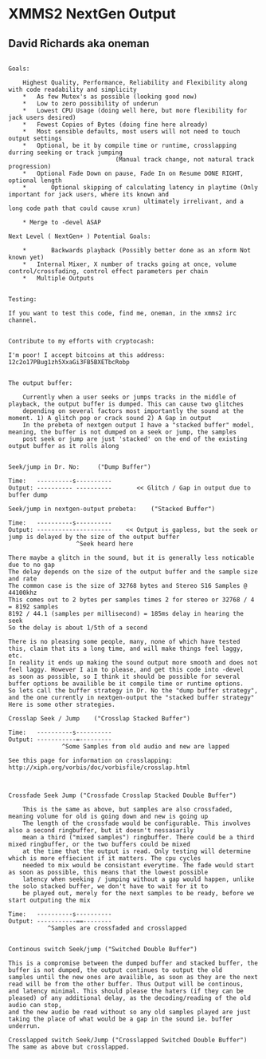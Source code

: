 = XMMS2 NextGen Output =

== David Richards aka oneman ==

<pre>

Goals:

	Highest Quality, Performance, Reliability and Flexibility along with code readability and simplicity
	*	As few Mutex's as possible (looking good now)
	*	Low to zero possibility of underun
	*	Lowest CPU Usage (doing well here, but more flexibility for jack users desired)
	*	Fewest Copies of Bytes (doing fine here already)
	*	Most sensible defaults, most users will not need to touch output settings
	*	Optional, be it by compile time or runtime, crosslapping durring seeking or track jumping 
						      (Manual track change, not natural track progression)
	*	Optional Fade Down on pause, Fade In on Resume DONE RIGHT, optional length
	*       Optional skipping of calculating latency in playtime (Only important for jack users, where its known and
								      ultimately irrelivant, and a long code path that could cause xrun)

	* Merge to -devel ASAP

Next Level ( NextGen+ ) Potential Goals: 

	*       Backwards playback (Possibly better done as an xform Not known yet)
	*	Internal Mixer, X number of tracks going at once, volume control/crossfading, control effect parameters per chain
	*	Multiple Outputs 


Testing:

If you want to test this code, find me, oneman, in the xmms2 irc channel.


Contribute to my efforts with cryptocash:

I'm poor! I accept bitcoins at this address: 12c2o17PBug1zh5XxaGi3FB5BXETbcRobp


The output buffer:

	Currently when a user seeks or jumps tracks in the middle of playback, the output buffer is dumped. This can cause two glitches
	depending on several factors most importantly the sound at the moment. 1) A glitch pop or crack sound 2) A Gap in output
	In the prebeta of nextgen output I have a "stacked buffer" model, meaning, the buffer is not dumped on a seek or jump, the samples
	post seek or jump are just 'stacked' on the end of the existing output buffer as it rolls along 

	
Seek/jump in Dr. No:     ("Dump Buffer")

Time:   ----------s----------
Output: ---------- ----------       << Glitch / Gap in output due to buffer dump

Seek/jump in nextgen-output prebeta:	("Stacked Buffer")

Time:   ----------s----------
Output: ---------------------	 << Output is gapless, but the seek or jump is delayed by the size of the output buffer
                   ^Seek heard here

There maybe a glitch in the sound, but it is generally less noticable due to no gap
The delay depends on the size of the output buffer and the sample size and rate
The common case is the size of 32768 bytes and Stereo S16 Samples @ 44100khz
This comes out to 2 bytes per samples times 2 for stereo or 32768 / 4 = 8192 samples
8192 / 44.1 (samples per millisecond) = 185ms delay in hearing the seek 
So the delay is about 1/5th of a second

There is no pleasing some people, many, none of which have tested this, claim that its a long time, and will make things feel laggy, etc.
In reality it ends up making the sound output more smooth and does not feel laggy. However I aim to please, and get this code into -devel
as soon as possible, so I think it should be possible for several buffer options be availible be it compile time or runtime options.
So lets call the buffer strategy in Dr. No the "dump buffer strategy", and the one currently in nextgen-output the "stacked buffer strategy"
Here is some other strategies. 

Crosslap Seek / Jump	("Crosslap Stacked Buffer")

Time:   ----------s----------
Output: -----------=---------
	           ^Some Samples from old audio and new are lapped
 
See this page for information on crosslapping: http://xiph.org/vorbis/doc/vorbisfile/crosslap.html



Crossfade Seek Jump ("Crossfade Crosslap Stacked Double Buffer")

	This is the same as above, but samples are also crossfaded, meaning volume for old is going down and new is going up
	The length of the crossfade would be configurable. This involves also a second ringbuffer, but it doesn't nessasarily
	mean a third ("mixed samples") ringbuffer. There could be a third mixed ringbuffer, or the two buffers could be mixed
	at the time that the output is read. Only testing will determine which is more effiecient if it matters. The cpu cycles
	needed to mix would be consistant everytime. The fade would start as soon as possible, this means that the lowest possible
	latency when seeking / jumping without a gap would happen, unlike the solo stacked buffer, we don't have to wait for it to
	be played out, merely for the next samples to be ready, before we start outputing the mix

Time:   ----------s----------
Output: -----------==--------
		   ^Samples are crossfaded and crosslapped


Continous switch Seek/jump ("Switched Double Buffer")

This is a compromise between the dumped buffer and stacked buffer, the buffer is not dumped, the output continues to output the old
samples until the new ones are availible, as soon as they are the next read will be from the other buffer. Thus Output will be continous,
and latency minimal. This should please the haters (if they can be pleased) of any additional delay, as the decoding/reading of the old audio can stop,
and the new audio be read without so any old samples played are just taking the place of what would be a gap in the sound ie. buffer underrun.

Crosslapped switch Seek/Jump ("Crosslapped Switched Double Buffer")
The same as above but crosslapped.

</pre>